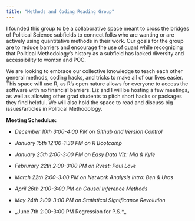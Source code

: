 ```yaml
---
title: "Methods and Coding Reading Group"
---
```


I founded this group to be a collaborative space meant to cross the bridges of Political Science subfields to connect folks who are wanting or are actively using quantitative methods in their work. Our goals for the group are to reduce barriers and encourage the use of quant while recognizing that Political Methodology's history as a subfield has lacked diversity and accessibility to womxn and POC. 

We are looking to embrace our collective knowledge to teach each other general methods, coding hacks, and tricks to make all of our lives easier. This space will use R, as R's open nature allows for everyone to access the software with no financial barriers. Liz and I will be hosting a few meetings, as well as allowing other grad students to pitch short hacks or packages they find helpful. We will also hold the space to read and discuss big issues/articles in Political Methodology.

**Meeting Schedulue:**

- _December 10th 3:00-4:00 PM on Github and Version Control_

- _January 15th 12:00-1:30 PM on R Bootcamp_

- _January 25th 2:00-3:00 PM on Easy Data Viz: Mia & Kyle_

- _Februrary 22th 2:00-3:00 PM on Rvest: Paul Love_

- _March 22th 2:00-3:00 PM on Network Analysis Intro: Ben & Uras_

- _April 26th 2:00-3:00 PM on Causal Inference Methods_

- _May 24th 2:00-3:00 PM on Statistical Significance Revolution_

- _June 7th 2:00-3:00 PM Regression for P.S.*_


